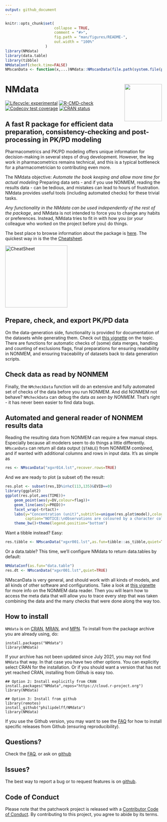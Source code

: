 ```yaml
---
output: github_document
---
```


<!-- README.md is generated from README.Rmd. Please edit that file -->

```r
knitr::opts_chunk$set(
                      collapse = TRUE,
                      comment = "#>",
                      fig.path = "man/figures/README-",
                      out.width = "100%"
                  )
library(NMdata)
library(data.table)
library(tibble)
NMdataConf(check.time=FALSE)
NMscanData <- function(x,...)NMdata::NMscanData(file.path(system.file(paste0("examples/nonmem/",x), package="NMdata")),...)

```

# NMdata<a href='https://philipdelff.github.io/NMdata/'><img src='man/figures/logo.png' align="right" height="120" /></a>

<!-- badges: start -->
[![Lifecycle: experimental](https://img.shields.io/badge/lifecycle-experimental-orange.svg)](https://lifecycle.r-lib.org/articles/stages.html)
[![R-CMD-check](https://github.com/philipdelff/NMdata/workflows/R-CMD-check/badge.svg)](https://github.com/philipdelff/NMdata/actions)
[![Codecov test coverage](https://codecov.io/gh/philipdelff/NMdata/branch/master/graph/badge.svg)](https://codecov.io/gh/philipdelff/NMdata?branch=master)
[![CRAN status](https://www.r-pkg.org/badges/version/NMdata)](https://CRAN.R-project.org/package=NMdata)
<!-- badges: end -->

##  A fast R package for efficient data preparation, consistency-checking and post-processing in PK/PD modeling
Pharmacometrics and PK/PD modeling offers unique information for
decision-making in several steps of drug development. However, the leg work in pharmacometrics remains technical, and this is a typical bottleneck for a pharmacometrician to contributing even more.

The NMdata objective: *Automate the book
keeping and allow more time for actual modeling*
Preparing data sets - and if you use NONMEM, reading the results data - can be tedious, and mistakes can lead to hours of
frustration. NMdata provides useful tools (including automated
checks) for these trivial tasks. 

*Any functionality in
the NMdata can be used independently of the rest of the package*, and
NMdata is not intended to force you to change any habits or
preferences. Instead, NMdata tries to fit in with how you (or your
colleague who worked on the project before you) do things.

The best place to browse information about the package is
[here](https://philipdelff.github.io/NMdata/). The quickest way in is
the the
[Cheatsheet](https://htmlpreview.github.io/?https://github.com/philipdelff/NMdata/blob/master/vignettes/NMdata-cheat.html). 

<!-- ![Cheatsheet](man/figures/cheatsheet_icon_0010.png){width="15%"} -->
<!-- [Cheatsheet](https://htmlpreview.github.io/?https://github.com/philipdelff/NMdata/blob/master/devel/NMdata-cheat.html) -->
<a href="https://htmlpreview.github.io/?https://github.com/philipdelff/NMdata/blob/master/vignettes/NMdata-cheat.html"><img src="man/figures/cheatsheet_icon_0010.png" alt="CheatSheet" width="200"/></a>

## Prepare, check, and export PK/PD data 
On the data-generation side, functionality is provided for
documentation of the datasets while generating them. Check out [this
vignette](https://philipdelff.github.io/NMdata/articles/DataPrepare.html)
on the topic. There are functions for automatic checks of (some) data
merges, handling and counting of exclusions flags, final preparations
for ensuring readability in NONMEM, and ensuring traceability of
datasets back to data generation scripts. 

## Check data as read by NONMEM
Finally, the `NMcheckData`
function will do an extensive and fully automated set of checks of the
data before you run NONMEM. And did NONMEM not behave? `NMcheckData`
can debug the data _as seen by NONMEM_. That's right - it has never
been easier to find data bugs.

## Automated and general reader of NONMEM results data
Reading the resulting data from NONMEM can require a few
manual steps. Especially because all modelers seem to do things a
little differently. `NMscanData` can return all data output (`$TABLE`) from NONMEM combined, and if wanted with additional columns and rows in
input data. It's as simple as
```r
res <- NMscanData("xgxr014.lst",recover.rows=TRUE)
```
And we are ready to plot (a subset of) the result:
```r
res.plot <- subset(res,ID%in%c(113,135)&EVID==0)
library(ggplot2)
ggplot(res.plot,aes(TIME))+
    geom_point(aes(y=DV,colour=flag))+
    geom_line(aes(y=PRED))+
    facet_wrap(~trtact)+
    labs(y="Concentration (unit)",subtitle=unique(res.plot$model),colour="Observations",
         caption="NOTICE:\nObservations are coloured by a character column fetched from input data.\nSamples below LLOQ are rows added from input data.\nPlots are correctly sorted because factor levels of dose are preserved from input data.")+
    theme_bw()+theme(legend.position="bottom")
```

Want a tibble instead? Easy:
```r
res.tibble <- NMscanData("xgxr001.lst",as.fun=tibble::as_tibble,quiet=TRUE)
```
Or a data.table? This time, we'll configure NMdata to return data.tables by default:
```r
NMdataConf(as.fun="data.table")
res.dt <- NMscanData("xgxr001.lst",quiet=TRUE)
```

NMscanData is very general, and should work with all kinds of models,
and all kinds of other software and configurations. Take a look at
[this
vignette](https://philipdelff.github.io/NMdata/articles/NMscanData.html)
for more info on the NONMEM data reader. Then you will learn how to
access the meta data that will allow you to trace every step that was
taken combining the data and the many checks that were done along the
way too.


## How to install
`NMdata` is on [CRAN](https://cran.r-project.org/), [MRAN](https://mran.microsoft.com/), and [MPN](https://mpn.metworx.com). To install from the package archive you are already using, do:

```
install.packages("NMdata")
library(NMdata)
```

If your archive has not been updated since July 2021, you may not find
`NMdata` that way. In that case you have two other options. You can
explicitly select CRAN for the installation. Or if you should want a
version that has not yet reached CRAN, installing from Github is easy
too.

```
## Option 2: Install explicitly from CRAN
install.packages("NMdata",repos="https://cloud.r-project.org")
library(NMdata)

## Option 3: Install from github
library(remotes)
install_github("philipdelff/NMdata")
library(NMdata)
```
If you use the Github version, you may want to see the
[FAQ](https://philipdelff.github.io/NMdata/articles/NMdata-FAQ.html)
for how to install specific releases from Github (ensuring reproducibility).


## Questions?
Check the [FAQ](https://philipdelff.github.io/NMdata/articles/NMdata-FAQ.html), or ask on [github](https://github.com/philipdelff/NMdata/)

## Issues?
The best way to report a bug or to request features is on [github](https://github.com/philipdelff/NMdata/).

## Code of Conduct
Please note that the patchwork project is released with a [Contributor Code of Conduct](https://philipdelff.github.io/NMdata/CODE_OF_CONDUCT.html). By contributing to this project, you agree to abide by its terms.
